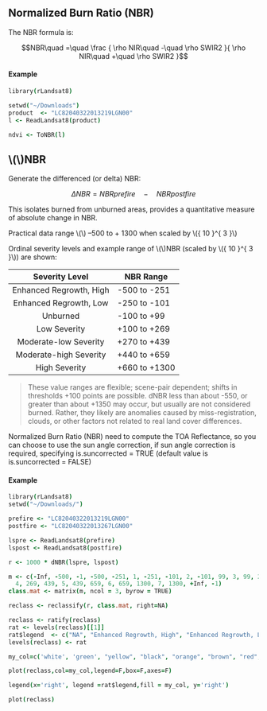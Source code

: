 ## Normalized Burn Ratio (NBR)

The NBR formula is:

$$NBR\quad =\quad \frac { \rho NIR\quad -\quad \rho SWIR2 }{ \rho NIR\quad +\quad \rho SWIR2 }$$

#### Example

```coffee
library(rLandsat8)

setwd("~/Downloads")
product  <- "LC82040322013219LGN00"
l <- ReadLandsat8(product)

ndvi <- ToNBR(l)
```

## \\(\Delta \\)NBR

Generate the differenced (or delta) NBR:

$$\Delta NBR=NBRprefire\quad -\quad NBRpostfire$$

This isolates burned from unburned areas, provides a quantitative measure of absolute change in NBR. 

Practical data range \\(\approx \\) –500 to + 1300 when scaled by \\({ 10 }^{ 3 }\\)

Ordinal severity levels and example range of \\(\Delta \\)NBR (scaled by \\({ 10 }^{ 3 }\\)) are shown:

|      Severity Level     | NBR Range     |
|:-----------------------:|---------------|
| Enhanced Regrowth, High | -500 to -251  |
| Enhanced Regrowth, Low  | -250 to -101  |
| Unburned                | -100 to +99   |
| Low Severity            | +100 to +269  |
| Moderate-low Severity   | +270 to +439  |
| Moderate-high Severity  | +440 to +659  |
| High Severity           | +660 to +1300 |

> These value ranges are flexible; scene-pair dependent; shifts in thresholds +100 points are possible. dNBR less than about -550, or greater than about +1350 may occur, but usually are not considered burned. Rather, they likely are anomalies caused by miss-registration, clouds, or other factors not related to real land cover differences.


Normalized Burn Ratio (NBR) need to compute the TOA Reflectance, so you can choose to use the sun angle correction, if sun angle correction is required, specifying is.suncorrected = TRUE (default value is is.suncorrected = FALSE)

#### Example

```coffee
library(rLandsat8)
setwd("~/Downloads/")

prefire <- "LC82040322013219LGN00"
postfire <- "LC82040322013267LGN00"

lspre <- ReadLandsat8(prefire)
lspost <- ReadLandsat8(postfire)

r <- 1000 * dNBR(lspre, lspost)

m <- c(-Inf, -500, -1, -500, -251, 1, -251, -101, 2, -101, 99, 3, 99, 269, 
  4, 269, 439, 5, 439, 659, 6, 659, 1300, 7, 1300, +Inf, -1)
class.mat <- matrix(m, ncol = 3, byrow = TRUE)

reclass <- reclassify(r, class.mat, right=NA)

reclass <- ratify(reclass)
rat <- levels(reclass)[[1]]
rat$legend  <- c("NA", "Enhanced Regrowth, High", "Enhanced Regrowth, Low", "Unburned", "Low Severity", "Moderate-low Severity", "Moderate-high Severity", "High Severity")
levels(reclass) <- rat

my_col=c('white', 'green', "yellow", "black", "orange", "brown", "red", "purple")

plot(reclass,col=my_col,legend=F,box=F,axes=F)

legend(x='right', legend =rat$legend,fill = my_col, y='right')

plot(reclass)
```
